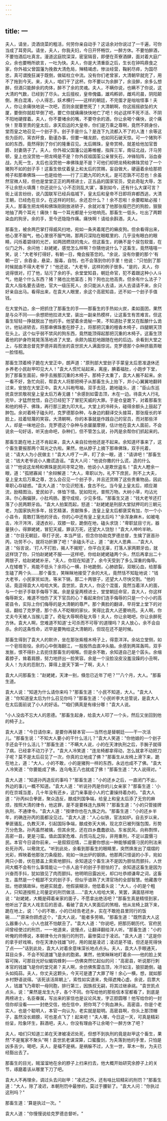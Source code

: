 ```yaml
---
---
---
```

title: 一
---




夫人，请坐，烫酒烧菜的粗活，何劳你亲自动手？这话余对你说过了一千遍，可你当成了耳旁风。请坐，夫人，你我夫妇，今日开怀畅饮，一醉方休。不要怕醉酒，不要怕酒后吐真言。漫道这庭院深深，密室隔音，即便在茶寮酒肆，面对着大庭广众，余也要畅所欲言，一吐为快。夫人，你是大清重臣之后，生长在钟鸣鼎食之家，你外祖父曾国藩为挽救大清危局，殚精竭虑，惨淡经营，鞠躬尽瘁，为国尽忠，真可谓挽狂澜于既倒，做砥柱立中流。没有你们老曾家，大清朝早就完了，用不了拖到今天。来，夫人，咱们干了这杯。你不要以为余醉了，余没醉，余多么想醉，但酒只能醉余的肉体，醉不了余的灵魂。夫人，不瞒你说，也瞒不了你说，这大清的气数，已经到了尽头。太后擅权，皇帝傀儡，雄鸡孵卵，雌鸡司晨，阴阳颠倒，黑白混淆，小人得志，妖术横行——这样的朝廷，不完蛋才是咄咄怪事！夫人，你让余痛快地说一次吧，否则余就要憋死了！大清朝啊，你这摇摇欲坠的大厦，要倒你就趁早倒了吧，要亡你就痛痛快快地亡了吧！何必这样不死不活、不阴不阳地硬撑着。夫人，你不要堵余的嘴，不要夺余的酒，你让余喝个痛快，说个痛快！至尊至贵的皇太后，承天启运的大皇帝，你们是万乘之尊啊，竟然不顾身份，堂而皇之地召见一个刽子手。刽子手是什么？是连下九流都入不了的人渣！余等这些为臣的，宵衣旰食，勤谨办事，但要一睹龙颜，也如同石破天惊。可一个猪狗不如的东西，竟然得到了你们的隆重召见。太后赐珠，皇帝赏椅，就差给他加官晋爵、封妻荫子了。夫人，你外祖父国藩公运筹帷幄，指挥三军，南征北战，汗马劳顿，皇上也没赏他一把龙椅是不是？你外叔祖国荃公亲冒矢石，冲锋陷阵，浴血奋战，九死一生，太后也没赏他一串佛珠是不是？可他们却把龙椅和佛珠赏给了一个猪狗不如的刽子手！这畜生依仗着皇上和太后的赏赐，妄自做大，硬逼着余给那把椅子和那串佛珠——也是给他——行了三跪九叩的大礼，是可忍孰不可忍也！余虽然官微人轻，但也是堂堂正正的两榜进士，正五品的国家官员，受此奇耻大辱，怎不让余怒火填膺！你还说什么'小不忍则乱大谋'，事到如今，还有什么大谋可言？街上谣言纷纷，说八国联军已经兵临城下，皇太后和皇帝不日即将弃都西逃，大清王朝，已经危在旦夕。在这样的时刻，余还忍什么？！余不忍啦！余要眶眦必报！夫人，那畜生把龙椅和佛珠刚刚放进轿子，余就对准了他那张瘦巴巴的狗脸，狠狠地抽了两个耳光！痛快！每一个耳光都是十分地响亮。那畜生一低头，吐出了两颗染血的狗牙。余的手，至今还隐隐作痛。痛快啊！请给余斟酒，夫人。

那畜生，被余两巴掌打得威风扫地，宛如一条夹着尾巴的癞皮狗。但余看得出来，他心里不服气，他心里很不服气呐，那两只深陷在眼眶里的、几乎没有眼白的眼睛，闪烁着碧绿的光芒，如两团燃烧的鬼火。但这畜生，的确不是个尿包软蛋，在仪门之外，余问他：赵姥姥，感觉怎么样啊？你猜他说什么？这畜生，竟然嘻嘻一笑，说："大老爷打得好，有朝一日，俺会报答您的。"余说，没有你要的那个'有朝一日'，余吞金，悬梁，服毒，自刎，也不会落到你的手里！他说："只怕到了那时候就由不得大老爷了！"他还说，"大老爷，这样的例子很多。"是的，夫人，你说得很对，打了他，玷污了余的手。余堂堂知县，朝廷命官，犯不着跟这种小人斗气，他是个什么东西？猪？猪也比他富态；狗？狗也比他高贵。但余有什么法子？袁大人指名要去请他，官大一级压死人，余只能派人去请，派人去请请不来，余只好亲自出马。看得出来，在袁大人眼里，余这个高密知县，还不如一个刽子手值钱。

在大堂外边，余一把抓住了那畜生的手——那畜生的手热如火炭，柔如面团，果然是与众不同——余想把他拉进大堂，装出一副亲热模样，让这畜生有苦难言。但这畜生轻轻一挣就脱出了他的手。他望着余诡秘一笑，不知道肚子里又在酝酿什么诡计。他钻进轿去，将那串佛珠套在脖子上，将那把沉重的檀香木椅子，四腿朝天顶在头上。这个似乎弱不禁风的狗东西，竟然能顶得起那把沉重的木椅子。这畜生顶着他的护身符晃晃荡荡地进了大堂。余颇为尴尬地跟随在他的后边。余看到大堂之上，与胶澳总督克罗德并肩而坐的袁世凯大人满面惊诧。克罗德那个杂种挤眉弄眼一脸怪相。

那畜生顶着椅子跪在大堂正中，朗声道："原刑部大堂刽子手蒙皇太后恩准退休还乡养老小民赵甲叩见大人！"袁大人慌忙站起来，离座，腆着福肚，小跑步下堂，到了那畜生面前，伸手去搬那沉重的木椅子。那椅子太重了，袁大人搬不起来。余一看不好，急忙向前，帮袁大人将那把椅子从那畜生头上抬下，并小心翼翼地翻转过来，安放在大堂正中。袁大人抖袍甩袖，双手去冠，跪地磕头，道："臣山东巡抚袁世凯敬祝皇上皇太后万寿无疆！"余感到如雷击顶，木在一边。待袁大人行礼完毕，才猛然觉悟，自己已经犯下了冒犯天威的大罪。于是仓皇跪下，对着那畜生和他的椅子、佛珠，再行那三跪九叩大礼。大堂上的冷砖头，碰得余额头上鼓起了肿包。余对着椅子磕头时，克罗德那杂种，与身边的翻译交头接耳，那张瘦长的羊脸上，挂着轻蔑的笑容。大清朝啊，你的本事就是作践自己的官员，而对那些洋人，却是一味地迎合。克罗德这个杂种与余屡屡摩擦，估计他在袁大人面前，不会说余一句好话，听天由命吧，杂种们，但不管怎么说，孙丙是余帮你们抓起来的。

那畜生跪在地上还不肯起来，袁大人亲自拉他他还是不起来。余知道坏事来了，这个畜生要报那两个耳光之仇啦。果然，他从脖子上摘下那串佛珠，双手托着，说："请大人为小民做主！"袁大人哼了一声，盯了余一眼，道："请讲吧！"那畜生说："钱大老爷说小人撒谎造谣。"袁大人问："他说你撒的什么谎，造的什么谣？""他说这龙椅和佛珠是民间寻常之物，他说小人是欺世盗名！"袁大人瞪余一眼，道："孤陋寡闻！"余辩解道："大人，卑职以为，礼不下庶民，刑不上大夫，皇上皇太后万乘之尊，怎么会召见一个刽子手，并且还赏赐了这些贵重物品，因此卑职心存疑惑。"袁大人道："尔见识短浅，食古不化。当今皇上皇太后，顺应潮流，励精图治。爱民如子，体恤下情。犹如阳光，普照万物。大树小草，均沾光泽。尔心胸偏狭，小肚鸡肠。墨守成规，少见多怪。"那畜生又道："钱大老爷还打落了小民两颗牙齿。"袁大人拍案而起，怒道："赵姥姥是刑部大堂狱押司的三朝元老，为国家执刑多年，技艺精湛，贡献殊多，连皇上皇太后都褒奖有加，尔一个小小县令，竟敢打落他的牙齿，你的心中还有皇上皇太后吗？"余浑身麻木，如被电击，冷汗涔涔，浸透衣衫，双膝一软，跪倒在地，磕头求饶："卑职鼠目寸光，器量狭小，得罪姥姥，冒犯天威，罪该万死，还望大人饶恕！"袁大人呻吟半晌，道："尔目无朝廷，辱打子民，本当严惩，但念你协助克罗德总督，生擒了匪首孙丙，功劳不小，就将功折罪了吧！"余磕头不止，道："谢大人恩典……"袁大人道："俗言说，'打人不打脸，揭人不揭短'，你平白无辜，打落人家两颗牙齿，就这样饶了你，只怕赵姥姥不服——这样吧，你给赵姥姥磕两个头，然后再拿出二十两银子，给赵姥姥补牙。"夫人，你现在知道了，余今天受到了多么深重的侮辱。人在矮檐下，焉能不低头？余将心一横，扑地跪倒，心肺欲裂，双眼沁血，给那畜生磕了两个头……那个畜生，笑眯眯地接受了余的大礼，竟然恬不知耻地说："钱大老爷，小民家贫如洗，等米下锅，那二十两银子，还望大人尽快交割。"他的话，竟逗得袁大人哈哈大笑。袁世凯，袁大人，你这个混蛋，竟然当着洋人的面，与一个刽子手联手侮辱下属。余是皇皇两榜进士，堂堂朝廷命官，袁大人，你这样侮辱斯文，难道不怕伤了天下官员的心？看起来你们连手侮辱的只是一个小小的高密县令，实际上你们侮辱的是大清朝的尊严。那个黄脸的翻译，早将堂上堂下的对话，翻给了克罗德，那个杀人不眨眼的家伙，笑得比袁大人还要响亮。夫人啊，你丈夫今天被人当猴儿耍了。奇耻大辱啊奇耻大辱！夫人，你让余喝吧，你让余醉死方休。袁大人啊，您难道不知道'士可杀而不可辱'的道理吗？夫人放心，余不会自杀。余的这条性命，迟早是要殉给这大清朝的，但现在还不是时候。

那畜生得到了袁大人的默许，坐在那张紫檀木椅子上，得意洋洋。余站立堂侧，如一个皂班衙役。余的心中倒海翻江，一股股热血直冲头脑。余感到两耳轰鸣，双手发胀，恨不得扑上去扼住那畜生的咽喉。但是余不敢，余知道自己是个孱头。余缩着脖子，耸着肩膀，努力地挤出一脸笑容。余是一个没脸没皮没羞没躁的小丑啊，夫人！为夫的忍耐力，算得上是天下第一了啊，夫人！

袁大人问那畜生："赵姥姥，天津一别，倏忽已近年了吧？""八个月，大人。"那畜生道。

袁大人说："知道为什么请你来吗？"那畜生道："小民不知道，大人。"袁大人道："你知道皇太后为什么召见你吗？"那畜生道："小民听李大总管说，是袁大人在太后面前说了小人的好话。""咱们俩真是有缘分哪！"袁大人说。

"小人没齿不忘大人的恩德。"那畜生起身，给袁大人叩了一个头，然后又坐回到他的椅子上。

袁大人道："今日请你来，是要你再替本官——当然也是替朝廷——干一次活儿。"那畜生说："不知大人要小的干什么活儿？"袁大人笑道："你他娘的一个刽子手还会干什么活儿？"那畜生道："不瞒大人说，小的在天津执刑之后，手腕子就得了病，已经拿不动刀子了。"袁大人冷笑道："连龙椅都拿得动，怎么就拿不动把刀子呢？莫不是太后召见了一次，你真的立地成了佛？"那畜生从龙椅上滑下来，跪在地上，道："大人，小的不敢，小的是猪狗一样的东西，永远也成不了佛。"袁大人冷笑道："你要能成了佛，连乌龟王八也就成了佛！"那畜生道："大人说得对。"

袁大人道："知道孙丙造反的事吗？"那畜生道："小的还乡之后，一直闭门不出，外边的事儿一概不知道。"袁大人道："听说孙丙是你的儿女亲家？"那畜生道：'小的在京城当差，几十年没有还乡，这门亲事是小人的亡妻操持着办的。"袁大人道："孙丙纠合拳匪，聚众造反，酿成列国争端，给皇上和皇太后添了无穷的麻烦，按照大清的律令，他这罪，是不是要株连九族啊？"那畜生道："小的只管接牌执刑，不通律令。"袁大人道："按律你也在九族之内。"那畜生道："小的还乡半年，的确连孙丙的面都没见过。"袁大人道："人心似铁，官法如炉。自去岁以来，拳匪骚乱，仇教灭洋，引起国际争端，酿成弥天大祸，现北京已被列强包围，形势万分危急。孙丙虽然被擒，但其余党，还在四乡蠢蠢欲动。东省民风，向称剽悍，高密一县，更是刁蛮。值此国家危难、兵慌马乱之际，非用重刑，不足以震慑刁民。本官今日请你前来，一是叙叙旧情，二是要你想出一种能够威慑刁民的刑法来处死孙丙，以儆效尤。"听到此处，余看到那畜生的眼睛里，突然焕发出了熠熠的光彩，辉映着他那张刀条瘦脸，宛如一块出炉的钢铁。他那两只怪诞的小手，宛如两只小兽，伏在膝盖上索索地颤抖。余知道这个畜生决不是因为胆怯而颤抖，人世间大概不会有什么事情能让一个杀人逾千的刽子手胆怯的了。余知道这畜生是因为兴奋而手抖，犹如狼见了肉而颤抖。他明明目露凶光，却口吐恭顺谦卑之词，这畜生，虽然是一个粗鄙不文的刽子手，但似乎谙熟了大清官场的全部智慧。他藏愚守拙，他欲擒故纵，他避实就虚，他假装糊涂，他低着头说："大人，小的是个粗人，只知道按照上司量定的刑罚做活……"袁大人哈哈大笑，笑罢，满面慈祥地说："赵姥姥，大概是碍着亲家的面子，不愿拿出绝活吧？"那畜生真是精怪到家，他听出了袁大人戏言后的恶语，看破了袁大人笑面后的煞相，他从龙椅上跳下来，跪在地上，说："小的不敢，小的已经告老还乡，实在不敢抢县里同行的饭碗……""原来你顾虑这个，"袁大人说，"能者多劳嘛。"那畜生道："既然袁大人这么器重小人，小人也就不怕献丑了。"袁大人道："你说吧，把那历朝历代、官府民间曾经使过的刑罚，一一地道来，说慢点，让翻译翻给洋人听。"那畜生道："小的听俺的师傅说，本朝律令允许施行的刑罚，最惨莫过于凌迟。"袁大人道："这是你的拿手好戏嘛，你在天津办钱雄飞时，用的就是凌迟；凌迟是不错，但还是死得快了点——"话到此处，袁大人对着余意味深长地点点头。夫人，袁大人手眼通天，耳目众多，不会不知道雄飞是余的胞弟。果然，他笑眯眯地盯着余——他的脸上笑容可掬，可那目光好似蝎钩蜂刺——仿佛突然忆起似的问："高密县，听说那行刺本官的钱雄飞是你的堂兄弟？夫人啊，余仿佛焦雷击顶，冷汗如注，狼狈跪倒，磕头如捣蒜。夫人，你丈夫这颗头，今天可是遭了大罪了呀！余心一横，想，就如那乡村野语说得。'该死该活屌朝上'，索性如实道来，免得遮掩心虚。余说，启票大人，钱雄飞乃卑职一母同胞，排行第三，因族叔无嗣，将其过继承祧。"袁世凯点点头，说："果然是龙生九子，各个不同。你写给他的那些信本官都看了，到底是两榜进士，名臣眷属，写出来的家信也是议论风发，字正腔圆哪！他写给你的一封信你却没看——一封绝交信，他在信中，把你骂了个狗血淋头。高密县，你是个老实人，也是个聪明人，本官一向认为，老实就是聪明。高密县啊，你头上那顶帽子，虽然没长翅膀，可也差点飞了！起来吧！"夫人哪，今日这一天，可真是精彩纷呈，险象环生，斟酒吧，夫人，你没有理由不让余喝个一醉方休了吧？

夫人，咱们只知道三弟在天津被凌迟处死，但想不到执刑的竟是赵甲这个畜生，果然"不是冤家不聚头"啊！袁世凯老谋深算，口蜜腹剑，为夫落到他的手里，只怕是凶多吉少。喝吧，夫人，是福不是祸，是祸躲不过，人生一世，草木一秋，为夫已经豁出去了。

那畜生的目光，贼溜溜地在余的脖子上扫来扫去，他大概开始研究余脖子上的关节，琢磨着该从哪里下刀了吧。

袁大人不再理余，调过头去问赵甲："凌迟之外，还有啥比较精彩的刑罚？"那畜生道："大人，除了凌迟，本朝刑罚中最惨的，莫过于腰斩了。"袁大人问："你执过这刑吗？"

那畜生道：'算是执过一次。"

袁大人道："你慢慢说给克罗德总督听。"